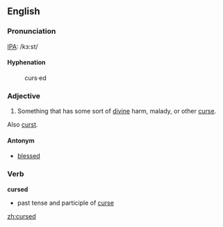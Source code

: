 ==English==
===Pronunciation===
[[IPA]]: /kɜ:st/

====Hyphenation====
:curs&middot;ed

===Adjective===
{{en-ad|cursed}}

# Something that has some sort of [[divine]] harm, malady, or other [[curse]].

Also [[curst]].

====Antonym====
*[[blessed]]

===Verb===
'''cursed'''
* past tense and participle of [[curse]]

[[zh:cursed]]